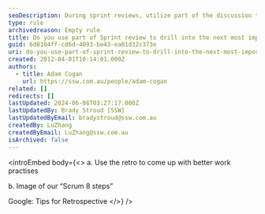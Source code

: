 ```yaml
---
seoDescription: During sprint reviews, utilize part of the discussion to drill down into the next most important task in your list.
type: rule
archivedreason: Empty rule
title: Do you use part of Sprint review to drill into the next most important number in this list?
guid: 6d8104ff-cd6d-4093-be43-ea01d32c373e
uri: do-you-use-part-of-sprint-review-to-drill-into-the-next-most-important-number-in-this-list
created: 2012-04-01T10:14:01.000Z
authors:
  - title: Adam Cogan
    url: https://ssw.com.au/people/adam-cogan
related: []
redirects: []
lastUpdated: 2024-06-08T03:27:17.000Z
lastUpdatedBy: Brady Stroud [SSW]
lastUpdatedByEmail: bradystroud@ssw.com.au
createdBy: LuZhang
createdByEmail: LuZhang@ssw.com.au
isArchived: false
---
```


<introEmbed
  body={<>
a. Use the retro to come up with better work practises

b. Image of our “Scrum 8 steps”

Google: Tips for Retrospective
  </>}
/>
